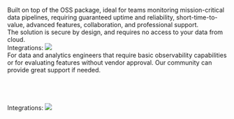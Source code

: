 <CardGroup cols={2}>
  <Card
    title="Elementary Cloud Platform"
    icon="cloud"
    iconType="solid"
    href="/cloud/introduction"
  >
    <br />
        Built on top of the OSS package, ideal for teams monitoring mission-critical data pipelines, requiring guaranteed uptime and reliability, short-time-to-value, advanced features, collaboration, and professional support.
    <br />
        The solution is secure by design, and requires no access to your data from cloud.
    <br />
    Integrations:
    <img
      src="https://res.cloudinary.com/dvmtceykh/image/upload/v1707746572/iyy9nphkzdhdpqtnb8ja.png"
    />
  </Card>
  <Card
    title="Elementary OSS Package"
    icon="square-terminal"
    iconType="solid"
  >
    <br />
        For data and analytics engineers that require basic observability capabilities or for evaluating features without vendor approval. Our community can provide great support if needed.  
    <br /><br /><br /><br /><br />
    Integrations:
    <img
      src="https://res.cloudinary.com/dvmtceykh/image/upload/v1707746410/encvcaotq7gw0u4iycew.png"
    />
  </Card>
</CardGroup>

